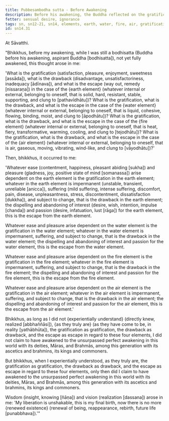 ```yaml
---
title: Pubbesambodha sutta - Before Awakening
description: Before his awakening, the Buddha reflected on the gratification, drawback, and escape in regard to the four elements of earth, water, fire, and air.
fetter: sensual desire, ignorance
tags: sn, sn12-21, sn14, elements, earth, water, fire, air, gratification, drawback, escape, investigation, practice, experience, wisdom, insight, realization, liberation
id: sn14.31
---
```


At Sāvatthi.

"Bhikkhus, before my awakening, while I was still a bodhisatta (Buddha before his awakening, aspirant Buddha [bodhisatta]), not yet fully awakened, this thought arose in me: 

'What is the gratification (satisfaction, pleasure, enjoyment, sweetness [assāda]), what is the drawback (disadvantage, unsatisfactoriness, inadequacy [ādīnava]), and what is the escape (way out, remedy [nissaraṇa]) in the case of the \{earth element} (whatever internal or external, belonging to oneself, that is solid, hard, resistant, stable, supporting, and clung to [pathavīdhātu])?
What is the gratification, what is the drawback, and what is the escape in the case of the \{water element} (whatever internal or external, belonging to oneself, that is liquid, cohesive, flowing, binding, moist, and clung to [āpodhātu])?
What is the gratification, what is the drawback, and what is the escape in the case of the \{fire element} (whatever internal or external, belonging to oneself, that is heat, fiery, transformative, warming, cooling, and clung to [tejodhātu])?
What is the gratification, what is the drawback, and what is the escape in the case of the \{air element} (whatever internal or external, belonging to oneself, that is air, gaseous, moving, vibrating, wind-like, and clung to [vāyodhātu])?'

Then, bhikkhus, it occurred to me:

'Whatever ease (contentment, happiness, pleasant abiding [sukha]) and pleasure (gladness, joy, positive state of mind [somanassa]) arise dependent on the earth element is the gratification in the earth element; whatever in the earth element is impermanent (unstable, transient, unreliable [anicca]), suffering (mild suffering, intense suffering, discomfort, pain, disease, unpleasantness, stress, discontentment, dissatisfaction [dukkha]), and subject to change, that is the drawback in the earth element; the dispelling and abandoning of interest (desire, wish, intention, impulse [chanda]) and passion (desire, infatuation, lust [rāga]) for the earth element, this is the escape from the earth element.

Whatever ease and pleasure arise dependent on the water element is the gratification in the water element; whatever in the water element is impermanent, suffering, and subject to change, that is the drawback in the water element; the dispelling and abandoning of interest and passion for the water element, this is the escape from the water element.

Whatever ease and pleasure arise dependent on the fire element is the gratification in the fire element; whatever in the fire element is impermanent, suffering, and subject to change, that is the drawback in the fire element; the dispelling and abandoning of interest and passion for the fire element, this is the escape from the fire element.

Whatever ease and pleasure arise dependent on the air element is the gratification in the air element; whatever in the air element is impermanent, suffering, and subject to change, that is the drawback in the air element; the dispelling and abandoning of interest and passion for the air element, this is the escape from the air element.'

Bhikkhus, as long as I did not \{experientially understand} (directly knew, realized [abbhaññāsi]), \{as they truly are} (as they have come to be, in reality [yathābhūta]), the gratification as gratification, the drawback as drawback, and the escape as escape in regard to these four elements, I did not claim to have awakened to the unsurpassed perfect awakening in this world with its deities, Māras, and Brahmās, among this generation with its ascetics and brahmins, its kings and commoners.

But bhikkhus, when I experientially understood, as they truly are, the gratification as gratification, the drawback as drawback, and the escape as escape in regard to these four elements, only then did I claim to have awakened to the unsurpassed perfect awakening in this world with its deities, Māras, and Brahmās, among this generation with its ascetics and brahmins, its kings and commoners.

Wisdom (insight, knowing [ñāṇa]) and vision (realization [dassana]) arose in me: 'My liberation is unshakable, this is my final birth, now there is no more \{renewed existence} (renewal of being, reappearance, rebirth, future life [punabbhava]).'"